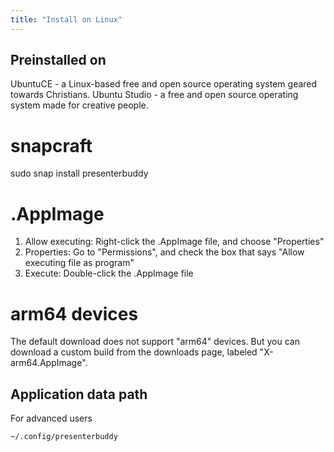 ```yaml
---
title: "Install on Linux"
---
```


## Preinstalled on

UbuntuCE - a Linux-based free and open source operating system geared towards Christians.
Ubuntu Studio - a free and open source operating system made for creative people.

# snapcraft

sudo snap install presenterbuddy

# .AppImage

1. Allow executing: Right-click the .AppImage file, and choose "Properties"
2. Properties: Go to "Permissions", and check the box that says "Allow executing file as program"
3. Execute: Double-click the .AppImage file

# arm64 devices

The default download does not support "arm64" devices. But you can download a custom build from the downloads page, labeled "X-arm64.AppImage".

## Application data path

For advanced users

<CodeGroup>

  ```bash terminal
  ~/.config/presenterbuddy
  ```
  
</CodeGroup>